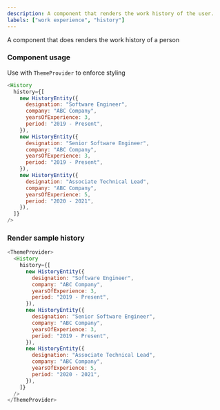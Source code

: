 ```yaml
---
description: A component that renders the work history of the user.
labels: ["work experience", "history"]
---
```



A component that does renders the work history of a person

### Component usage

Use with `ThemeProvider` to enforce styling

```js
<History
  history={[
    new HistoryEntity({
      designation: "Software Engineer",
      company: "ABC Company",
      yearsOfExperience: 3,
      period: "2019 - Present",
    }),
    new HistoryEntity({
      designation: "Senior Software Engineer",
      company: "ABC Company",
      yearsOfExperience: 3,
      period: "2019 - Present",
    }),
    new HistoryEntity({
      designation: "Associate Technical Lead",
      company: "ABC Company",
      yearsOfExperience: 5,
      period: "2020 - 2021",
    }),
  ]}
/>
```

### Render sample history

```js live
<ThemeProvider>
  <History
    history={[
      new HistoryEntity({
        designation: "Software Engineer",
        company: "ABC Company",
        yearsOfExperience: 3,
        period: "2019 - Present",
      }),
      new HistoryEntity({
        designation: "Senior Software Engineer",
        company: "ABC Company",
        yearsOfExperience: 3,
        period: "2019 - Present",
      }),
      new HistoryEntity({
        designation: "Associate Technical Lead",
        company: "ABC Company",
        yearsOfExperience: 5,
        period: "2020 - 2021",
      }),
    ]}
  />
</ThemeProvider>
```
